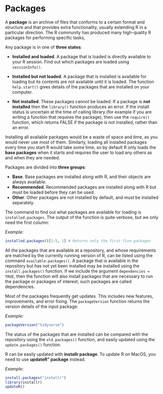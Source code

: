 # Packages

A **package** is an archive of files that conforms to a certain format and structure and that provides extra functionality, usually extending R in a particular direction. The R community has produced many high-quality R packages for performing specific tasks,

Any package is in one of **three states**:

-   **Installed and loaded**. A package that is loaded is directly available to your R session. Find out which packages are loaded using `sessionInfo()`.

-   **Installed but not loaded**. A package that is installed is available for loading but its contents are not available until it is loaded. The function `help.start()` gives details of the packages that are installed on your computer.

-   **Not installed**. These packages cannot be loaded. If a package is **not installed** then the `library()` function produces an error. If the install status is uncertain at the time of calling library (for example if you are writing a function that requires the package), then use the `require()` function, which returns FALSE if the package is not installed, rather than an error.

Installing all available packages would be a waste of space and time, as you would never use most of them. Similarly, loading all installed packages every time you start R would take some time, so by default R only loads the **base packages** when it starts and requires the user to load any others as and when they are needed.

Packages are divided into **three groups**:

-   **Base**. Base packages are installed along with R, and their objects are always available.
-   **Recommended**. Recommended packages are installed along with R but must be loaded before they can be used.
-   **Other**. Other packages are not installed by default, and must be installed separately.

The command to find out what packages are available for loading is `installed.packages`. The output of the function is quite verbose, but we only need the first column:

*Example:*

```r
installed.packages()[1:5, 1] # Returns only the first five packages
```

All the packages that are available at a repository, and whose requirements are matched by the currently running version of R, can be listed using the command `available.packages()`. A package that is available in the repository but has not yet been installed may be installed using the `install.packages()` function. If we include the argument `dependencies = TRUE`, then the function will also install packages that are necessary to run the package or packages of interest; such packages are called dependencies.

Most of the packages frequently get updates. This includes new features, improvements, and error fixing. The `packageVersion` function returns the version details of the input package: 

*Example:*
``` r
packageVersion("tidyverse")
```

The status of the packages that are installed can be compared with the repository using the `old.packages()` function, and easily updated using the `update.packages()` function.



R can be easily updated with **installr package**. To update R on MacOS, you need to use **updateR" package** instead.

*Example:*

``` r
install.packages("installr")
library(installr)
updateR()
```
